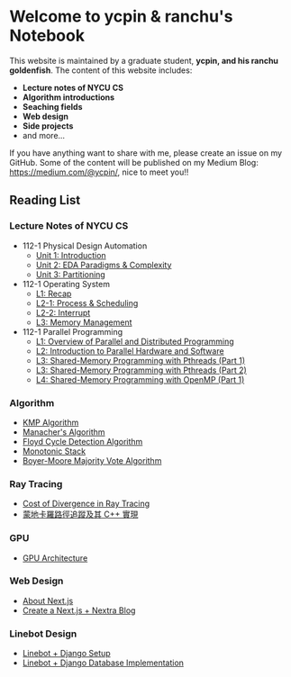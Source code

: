 Welcome to ycpin & ranchu's Notebook
===
 

This website is maintained by a graduate student, **ycpin, and his ranchu goldenfish**. The content of this website includes:

- **Lecture notes of NYCU CS**
- **Algorithm introductions**
- **Seaching fields**
- **Web design**
- **Side projects**
- and more...

If you have anything want to share with me, please create an issue on my GitHub. Some of the content will be published on my Medium Blog: https://medium.com/@ycpin/, nice to meet you!!

Reading List
---

<Steps>

### Lecture Notes of NYCU CS

- 112-1 Physical Design Automation
    - [Unit 1: Introduction](Course-Notes/112-1_PDA/pda_1.mdx)
    - [Unit 2: EDA Paradigms & Complexity](Course-Notes/112-1_PDA/pda_2.mdx)
    - [Unit 3: Partitioning](Course-Notes/112-1_PDA/pda_3.mdx)
- 112-1 Operating System
    - [L1: Recap](Course-Notes/112-1_OS/os_1.mdx)
    - [L2-1: Process & Scheduling](Course-Notes/112-1_OS/os_2_1.mdx)
    - [L2-2: Interrupt](Course-Notes/112-1_OS/os_2_2.mdx)
    - [L3: Memory Management](Course-Notes/112-1_OS/os_3.mdx)
- 112-1 Parallel Programming
    - [L1: Overview of Parallel and Distributed Programming](Course-Notes/112-1_PP/pp_1.mdx)
    - [L2: Introduction to Parallel Hardware and Software](Course-Notes/112-1_PP/pp_2.mdx)
    - [L3: Shared-Memory Programming with Pthreads (Part 1)](Course-Notes/112-1_PP/pp_3_1.mdx)
    - [L3: Shared-Memory Programming with Pthreads (Part 2)](Course-Notes/112-1_PP/pp_3_2.mdx)
    - [L4: Shared-Memory Programming with OpenMP (Part 1)](Course-Notes/112-1_PP/pp_4.mdx)

### Algorithm

- [KMP Algorithm](Algorithm/kmp.mdx)
- [Manacher's Algorithm](Algorithm/manacher.mdx)
- [Floyd Cycle Detection Algorithm](Algorithm/floyd_cycle_detection.mdx)
- [Monotonic Stack](Algorithm/monotonic_stack.mdx)
- [Boyer-Moore Majority Vote Algorithm](Algorithm/boyer_moore.mdx)

### Ray Tracing

- [Cost of Divergence in Ray Tracing](Ray-Tracing/divergence.mdx)
- [蒙地卡羅路徑追蹤及其 C++ 實現](Ray-Tracing/monte_carlo.mdx)

### GPU

- [GPU Architecture](GPU/gpu_architecture.mdx)

### Web Design

- [About Next.js](Web-Design/about_nextjs.mdx)
- [Create a Next.js + Nextra Blog](Web-Design/nextjs_nextra.mdx)

### Linebot Design

- [Linebot + Django Setup](Linebot/linebot_django_setup.mdx)
- [Linebot + Django Database Implementation](Linebot/linebot_django_database.mdx)

</Steps>